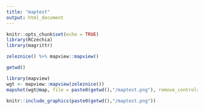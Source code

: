```yaml
---
title: "maptest"
output: html_document
---
```


```r
knitr::opts_chunk$set(echo = TRUE)
library(RCzechia)
library(magrittr)
```

```r

zeleznice() %>% mapview::mapview()
```

```r
getwd()

library(mapview)
wgt <- mapview::mapview(zeleznice())
mapshot(wgt@map, file = paste0(getwd(),"/maptest.png"), remove_controls = NULL)
```


```r
knitr::include_graphics(paste0(getwd(),"/maptest.png"))
```

